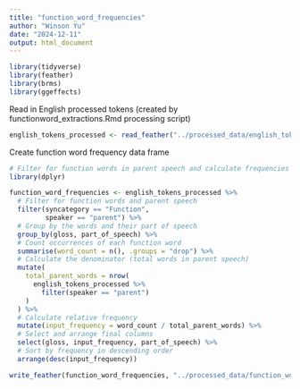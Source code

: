 ---
title: "function_word_frequencies"
author: "Winson Yu"
date: "2024-12-11"
output: html_document
---

```{r packages, include=FALSE}
library(tidyverse)
library(feather)
library(brms)
library(ggeffects)
```

Read in English processed tokens (created by functionword_extractions.Rmd processing script)
```{r cars}
english_tokens_processed <- read_feather("../processed_data/english_tokens_processed.feather")
```

Create function word frequency data frame
```{r}
# Filter for function words in parent speech and calculate frequencies
library(dplyr)

function_word_frequencies <- english_tokens_processed %>%
  # Filter for function words and parent speech
  filter(syncategory == "Function",
         speaker == "parent") %>%
  # Group by the words and their part of speech
  group_by(gloss, part_of_speech) %>%
  # Count occurrences of each function word
  summarise(word_count = n(), .groups = "drop") %>%
  # Calculate the denominator (total words in parent speech)
  mutate(
    total_parent_words = nrow(
      english_tokens_processed %>%
        filter(speaker == "parent")
    )
  ) %>%
  # Calculate relative frequency
  mutate(input_frequency = word_count / total_parent_words) %>%
  # Select and arrange final columns
  select(gloss, input_frequency, part_of_speech) %>%
  # Sort by frequency in descending order
  arrange(desc(input_frequency))

write_feather(function_word_frequencies, "../processed_data/function_word_frequencies.feather")
```

